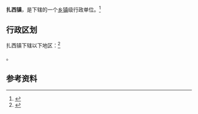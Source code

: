 {{中国乡级行政区|53/06/29/101/000}}

'''扎西镇'''，是{{PRC admin/fullname|53/06/29/101/000|3}}下辖的一个[[乡镇|乡镇]]级行政单位。<ref>{{PRC admin/ref sgc|{{PRC admin/parent|53/06/29/101/000}}}}</ref>

== 行政区划 ==

扎西镇下辖以下地区：<ref>{{PRC admin/ref sgc|53/06/29/101/000}}</ref>

{{PRC admin/children|53/06/29/101/000}}。

== 参考资料 ==

{{reflist}}

{{行政区划小作品}}
{{PRC admin/navcat|53/06/29/101/000}}